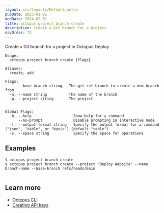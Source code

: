 ```yaml
---
layout: src/layouts/Default.astro
pubDate: 2023-01-01
modDate: 2024-02-01
title: octopus project branch create
description: Create a Git branch for a project
navOrder: 72
---
```


Create a Git branch for a project in Octopus Deploy

```
Usage:
  octopus project branch create [flags]

Aliases:
  create, add

Flags:
      --base-branch string   The git-ref branch to create a new branch from
  -n, --name string          The name of the branch
  -p, --project string       The project


Global Flags:
  -h, --help                   Show help for a command
      --no-prompt              Disable prompting in interactive mode
  -f, --output-format string   Specify the output format for a command ("json", "table", or "basic") (default "table")
  -s, --space string           Specify the space for operations

```

## Examples

<SamplesInstance />

```
$ octopus project branch create
$ octopus project branch create --project "Deploy Website" --name branch-name --base-branch refs/heads/main


```

## Learn more

- [Octopus CLI](/docs/octopus-rest-api/cli)
- [Creating API keys](/docs/octopus-rest-api/how-to-create-an-api-key)